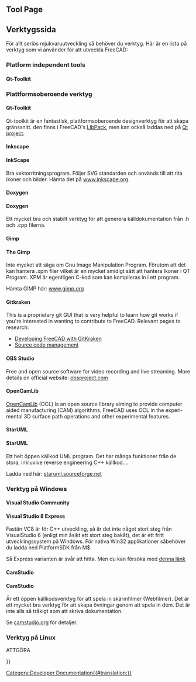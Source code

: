 <languages/>

<div lang="en" dir="ltr" class="mw-content-ltr">
{{Docnav
|[[Third_Party_Libraries|Third Party Libraries]]
|[[Tracker|Tracker]]
}}
</div>

{{TOCright}}

<div lang="en" dir="ltr" class="mw-content-ltr">
== Tool Page ==
</div>

<div class="mw-translate-fuzzy">
== Verktygssida ==

För allt seriös mjukvaruutveckling så behöver du verktyg. Här är en lista på verktyg som vi använder för att utveckla FreeCAD:
</div>

<div lang="en" dir="ltr" class="mw-content-ltr">
=== Platform independent tools ===
</div>

<div lang="en" dir="ltr" class="mw-content-ltr">
==== Qt-Toolkit ====
</div>

<div class="mw-translate-fuzzy">
=== Plattformsoberoende verktyg ===


==== Qt-Toolkit ====

Qt-toolkit är en fantastisk, plattformsoberoende designverktyg för att skapa gränssnitt. den finns i FreeCAD's [[Third Party Libraries/sv|LibPack]], men kan också laddas ned på [http://qt-project.org/downloads Qt project].
</div>

<div lang="en" dir="ltr" class="mw-content-ltr">
==== Inkscape ====
</div>

<div class="mw-translate-fuzzy">
==== InkScape ====

Bra vektorritningsprogram. Följer SVG standarden och används till att rita ikoner och bilder. Hämta det på [http://www.inkscape.org www.inkscape.org].
</div>

<div lang="en" dir="ltr" class="mw-content-ltr">
==== Doxygen ====
</div>

<div class="mw-translate-fuzzy">
==== Doxygen ====

Ett mycket bra och stabilt verktyg för att generera källdokumentation från .h och .cpp filerna.
</div>

<div lang="en" dir="ltr" class="mw-content-ltr">
==== Gimp ====
</div>

<div class="mw-translate-fuzzy">
==== The Gimp ====

Inte mycket att säga om Gnu Image Manipulation Program. Förutom att det kan hantera  .xpm filer vilket är en mycket smidigt sätt att hantera Ikoner i QT Program. XPM är egentligen C-kod som kan kompileras in i ett program.
</div>

<div class="mw-translate-fuzzy">
Hämta GIMP här: [http://www.gimp.org/ www.gimp.org]
</div>

<div lang="en" dir="ltr" class="mw-content-ltr">
==== Gitkraken ====
</div>

<div lang="en" dir="ltr" class="mw-content-ltr">
This is a proprietary git GUI that is very helpful to learn how git works if you're interested in wanting to contribute to FreeCAD. Relevant pages to research:
* [[Developing_FreeCAD_with_GitKraken|Developing FreeCAD with GitKraken]]
* [[Source_code_management|Source code management]]
</div>

<div lang="en" dir="ltr" class="mw-content-ltr">
==== OBS Studio ====
</div>

<div lang="en" dir="ltr" class="mw-content-ltr">
Free and open source software for video recording and live streaming. More details on official website: [https://obsproject.com/ obsproject.com]
</div>

<div lang="en" dir="ltr" class="mw-content-ltr">
==== OpenCamLib ====
</div>

<div lang="en" dir="ltr" class="mw-content-ltr">
[[OpenCamLib|OpenCamLib]] (OCL) is an open source library aiming to provide computer aided manufacturing (CAM) algorithms. FreeCAD uses OCL in the experimental 3D surface path operations and other experimental features.
</div> 

<div lang="en" dir="ltr" class="mw-content-ltr">
==== StarUML ====
</div>

<div class="mw-translate-fuzzy">
==== StarUML ====


Ett helt öppen källkod UML program. Det har många funktioner från de stora, inkluvive reverse engineering C++ källkod....
</div>

<div class="mw-translate-fuzzy">
Ladda ned här: [http://staruml.sourceforge.net/en/ staruml.sourceforge.net]
</div>

<span id="Tools_on_Windows"></span>
=== Verktyg på  Windows ===

<div lang="en" dir="ltr" class="mw-content-ltr">
==== Visual Studio Community ====
</div>

<div class="mw-translate-fuzzy">
==== Visual Studio 8 Express ====

Fastän VC8 är för C++ utveckling, så är det inte något stort steg från VisualStudio 6 (enligt min åsikt ett stort steg bakåt), det är ett fritt utvecklingssystem på Windows. För nativa Win32 applikationer såbehöver du ladda ned PlatformSDK från M$.
</div>

<div class="mw-translate-fuzzy">
Så Express varianten är svår att hitta. Men du kan försöka med [http://msdn.microsoft.com/vstudio/express/visualc/default.aspx denna länk]
</div>

<div lang="en" dir="ltr" class="mw-content-ltr">
==== CamStudio ====
</div>

<div class="mw-translate-fuzzy">
==== CamStudio ====

Är ett öppen källkodsverktyg för att spela in skärmfilmer (Webfilmer). Det är ett mycket bra verktyg för att skapa övningar genom att spela in dem. Det är inte alls så tråkigt som att skriva dokumentation.
</div>

<div class="mw-translate-fuzzy">
Se [http://camstudio.org/ camstudio.org] för detaljer.
</div>

<span id="Tools_on_Linux"></span>
=== Verktyg på Linux ===

ATTGÖRA


<div class="mw-translate-fuzzy">
{{docnav/sv|Third Party Libraries/sv|Start up and Configuration/sv}}
</div>

{{Userdocnavi{{#translation:}}}}
[[Category:Developer Documentation{{#translation:}}]]
{{clear}}